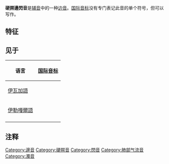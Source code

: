 {{NoteTA
|1=腭
}}
{{Infobox IPA
|above=硬腭邊閃音
|ipa symbol = ʎ̆
}}

'''硬腭邊閃音'''是[[辅音|辅音]]中的一种[[边音|边音]]。[[国际音标|国际音标]]没有专门表记此音的单个符号，但可以写作{{angbr IPA|ʎ̆}}。

==特征==
{{flap}}
{{palatal}}
{{voiced}}
{{oral}}
{{lateral}}
{{pulmonic}}

==见于==

{| class="wikitable"
!colspan=2| 语言
! [[国际音标|国际音标]]
! 意义
|-
|colspan=2| [[伊瓦加語|伊瓦加語]]
|
|
|-
|colspan=2| [[伊勒嘎爾語|伊勒嘎爾語]]
|{{IPA|[miʎ̆arɡu]}}
|人名
|-
|}

==注释==
{{Reflist}}

{{IPA navigation}}

[[Category:邊音|Category:邊音]]
[[Category:硬腭音|Category:硬腭音]]
[[Category:閃音|Category:閃音]]
[[Category:肺部气流音|Category:肺部气流音]]
[[Category:濁音|Category:濁音]]
